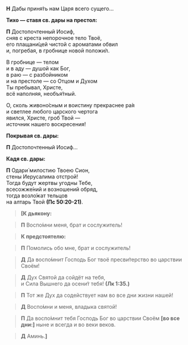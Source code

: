 **Н** Дабы приня́ть нам Царя всего сущего…

**Тихо — ставя св. дары на престол:**

**П** Достопочтенный Иосиф,  
сняв с креста непорочное тело Твоё,  
его плащани́цей чистой с ароматами обвил  
и, погребая, в гробнице новой положи́л.

В гробнице — телом  
и в аду — душой как Бог,  
в раю — с разбойником  
и на престоле — со Отцом и Духом  
Ты пребывал, Христе,  
всё наполняя, необъя́тный.

О, сколь живоно́сным и воистину прекраснее ра́я  
и светлее любого царского чертога  
явился, Христе, гроб Твой —  
источник нашего воскресения!

**Покрывая св. дары:**

**П** Достопочтенный Иосиф…

**Кадя св. дары:**

**П** Одари́ милостию Твоею Сион,  
стены Иерусалима отстрой!  
Тогда будут жертвы угодны Тебе,  
всесожже́ний и возношений обряд,  
тогда возло́жат тельцов  
на алтарь Твой **(Пс 50:20-21)**.

>**<b>[</b>К дьякону:**

>**П** Воспо́мни меня, брат и сослужитель!

>**К предстоятелю:**

>**П** Помолись обо мне, брат и сослужитель!

>**Д** Да воспо́мнит Господь Бог твоё пресви́терство во царствии Своём!

>**Д** Дух Святой да сойдёт на тебя,  
>и Сила Вышнего да осени́т тебя! **(Лк 1:35.)**

>**П** Тот же Дух да содействует нам во все дни жизни нашей!

>**Д** Воспо́мни и меня, владыка святой!

>**П** Да воспо́мнит тебя Господь Бог во царствии Своём **[**во все дни:**]** ныне и всегда и во веки веков.

>**Д** Аминь.**<b>]</b>**
